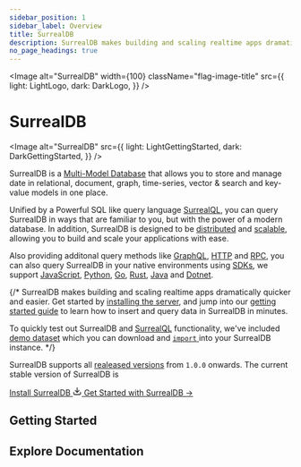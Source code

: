 ```yaml
---
sidebar_position: 1
sidebar_label: Overview
title: SurrealDB
description: SurrealDB makes building and scaling realtime apps dramatically quicker and easier. Get started by installing the server and jump into our getting started guide.
no_page_headings: true
---
```









<Image
  alt="SurrealDB"
  width={100}
  className="flag-image-title"
  src={{
    light: LightLogo,
    dark: DarkLogo,
  }}
/>

# SurrealDB

<Image
  alt="SurrealDB"
  src={{
    light: LightGettingStarted,
    dark: DarkGettingStarted,
  }}
/>

SurrealDB is a [Multi-Model Database](https://surrealdb.com/features/multi-model-database) that allows you to store and manage date in relational, document, graph, time-series, vector & search and key-value models in one place. 

Unified by a Powerful SQL like query language [SurrealQL](/docs/surrealql), you can query SurrealDB in ways that are familiar to you, but with the power of a modern database. In addition, SurrealDB is designed to be [distributed](/docs/surrealdb/concepts/distributed) and [scalable](/docs/surrealdb/concepts/scalability), allowing you to build and scale your applications with ease.

Also providing additonal query methods like [GraphQL](/docs/surrealdb/querying/graphql), [HTTP](/docs/surrealdb/querying/rest) and [RPC](/docs/surrealdb/querying/rpc), you can also query SurrealDB in your native environments using [SDKs](/docs/surrealdb/integration/sdks), we support [JavaScript](/docs/sdk/javascript), [Python](/docs/sdk/python), [Go](/docs/sdk/go), [Rust](/docs/sdk/rust), [Java](/docs/sdk/java) and [Dotnet](/docs/sdk/dotnet).


{/* SurrealDB makes building and scaling realtime apps dramatically quicker and easier. Get started by [installing the server](/docs/surrealdb/installation), and jump into our [getting started guide](/docs/surrealdb/introduction/start) to learn how to insert and query data in SurrealDB in minutes.

To quickly test out SurrealDB and [SurrealQL](/docs/surrealql) functionality, we've included [demo dataset](/docs/surrealql/demo) which you can download and [<code>import</code> ](/docs/surrealdb/cli/import)into your SurrealDB instance. */}


SurrealDB supports all [realeased versions](https://surrealdb.com/releases) from `1.0.0` onwards. <span>The current stable version of SurrealDB </span><span> is <a href='/releases'> <Version /> </a></span>


<div class="border-b border-border/40 my-8"></div>

<div class="flex gap-4 items-center justify-center">
    <a href="/docs/surrealdb/installation" class=" border border-border/40 flex-1 inline-flex items-center justify-center px-6 py-3 text-base font-medium bg-[#ff00A0] hover:bg-[#ff00A0]/90 rounded-lg transition-colors">
        Install SurrealDB <svg xmlns="http://www.w3.org/2000/svg" width="16" height="16" viewBox="0 0 24 24" fill="none" stroke="currentColor" stroke-width="2" stroke-linecap="round" stroke-linejoin="round" class="inline-block ml-1"><path d="M21 15v4a2 2 0 0 1-2 2H5a2 2 0 0 1-2-2v-4"></path><polyline points="7 10 12 15 17 10"></polyline><line x1="12" y1="15" x2="12" y2="3"></line></svg>
    </a>
    <a href="/docs/surrealdb/introduction/start" class="flex-1 inline-flex items-center justify-center text-base font-medium text-text hover:text-text/80 transition-colors">
        Get Started with SurrealDB →
    </a>
</div>


<div class="border-b border-border/40 my-8"></div>


<h2 class="text-4xl mt-10 font-thin">
    Getting Started
</h2>

<Boxes wider class="pt-2">
                    <IconBox
                        title="SurrealDB University"
                        description="Dive into our collection of recorded videos, live streams, and expert talks. Enhance your learning experience by accessing a variety of video content that covers essential SurrealDB topics and industry insights."
                        href="/learn"
                        icon={{ light: LightUniversity, dark: DarkUniversity }}
                    />
                    <IconBox
                        title="The SurrealDB Book"
                        description="Embark on a journey through the ins and outs of SurrealDB as you follow an immersive story crafted to make learning a new database feel as enjoyable as sitting back and watching your favourite movie."
                        href="/learn/book"
                        icon={{ light: LightBook, dark: DarkBook }}
                    />
                    <IconBox
                    title="Surreal Sidekick"
                    description="Surreal Sidekick is your personal assistant that helps you learn SurrealDB by providing you with a set of questions and answers that cover SurrealDB, SurrealQL and all the other products we offer."
                    href="https://surrealist.app/cloud/chat"
                    target="_blank"
                    rel="noopener noreferrer"
                    icon={{ light: LightSidekick, dark: DarkSidekick }}
                />
                </Boxes>



 <div class="space-y-4">
                <h2 class="text-4xl mt-10 font-thin">
                    Explore Documentation
                </h2>
                <Boxes wider class="pt-2">
                    <IconBox
                        title="Querying"
                        description="In this section, you will explore some of the ways you can query data in SurrealDB using SurrealQL, GraphQL or via any of the available SDKs. Regardless of the method you choose, SurrealDB provides powerful querying capabilities that allow you to retrieve, filter, and manipulate data efficiently and effectively."
                        href="/docs/surrealdb/querying"
                        icon={{ light: LightSidekick, dark: DarkSidekick }}
                    />
                    <IconBox
                        title="Security"
                        description="SurrealDB provides a robust security model that allows you to control access to your database. You can define roles and permissions for users and groups, and you can also use SurrealDB's authentication system to authenticate users and groups."
                        href="/docs/surrealdb/security"
                        icon={{ light: LightSidekick, dark: DarkSidekick }}
                    />
                    <IconBox
                        title="Deployment"
                        description="Learn how to deploy SurrealDB in minutes, and how to scale your database to meet the needs of your application."
                        href="/docs/surrealdb/deployment"
                        icon={{ light: LightSidekick, dark: DarkSidekick }}
                    />
                    <IconBox
                        title="Embedding"
                        description="SurrealDB is designed to be run in many different ways, and environments. Due to the separation of the storage and compute layers, SurrealDB can be run in embedded mode, from within your environments."
                        href="/docs/surrealdb/embedding"
                        icon={{ light: LightSidekick, dark: DarkSidekick }}
                    />
                    <IconBox
                        title="CLI"
                        description="Learn about SurrealDB's command line interface (CLI) that allows you to interact with your database. You can use the CLI to create and manage databases, tables, and records, as well as to execute queries and perform other database operations."
                        href="/docs/surrealdb/cli"
                        icon={{ light: LightSidekick, dark: DarkSidekick }}
                    />
                    <IconBox
                        title="Reference guides"
                        description="SurrealDB provides a variety of reference guides that cover a wide range of topics, from the basics of SurrealDB to more advanced concepts."
                        href="/docs/surrealdb/reference"
                        icon={{ light: LightSidekick, dark: DarkSidekick }}
                    />
                </Boxes>
            </div>
     


